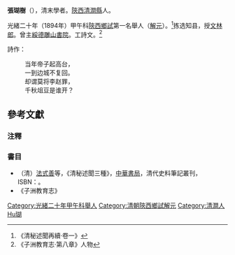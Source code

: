 '''張瑚樹'''（{{bd|1840年||1919年||Zhang張}}），清末學者。[[陝西|陝西]][[清澗縣|清澗縣]]人。

光緒二十年（1894年）甲午科[[陝西|陝西]][[鄉試|鄉試]]第一名舉人（[[解元|解元]]）。<ref>《清秘述聞再續·卷一》</ref>拣选知县，授[[文林郎|文林郎]]。曾主[[綏德|綏德]][[雕山書院|雕山書院]]。工詩文。<ref>《子洲教育志·第八章》人物</ref>

詩作：
:当年帝子起高台，
:一到边城不复回。
:却谓莫将李赵罪，
:千秋俎豆是谁开？

==參考文獻==
===注釋===
{{reflist}}

===書目===
*（清）[[法式善|法式善]]等，《清秘述聞三種》，[[中華書局|中華書局]]，清代史料筆記叢刊，ISBN：{{ISBN|7101017428}}。
*《子洲教育志》

{{DEFAULTSORT:Zhang張}}
[[Category:光緒二十年甲午科舉人|Category:光緒二十年甲午科舉人]]
[[Category:清朝陝西鄉試解元|Category:清朝陝西鄉試解元]]
[[Category:清澗人|Category:清澗人]]
[[Category:張姓|Hu瑚]]
